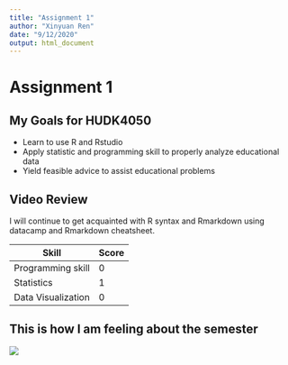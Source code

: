```yaml
---
title: "Assignment 1"
author: "Xinyuan Ren"
date: "9/12/2020"
output: html_document
---
```

# Assignment 1

## My Goals for HUDK4050
* Learn to use R and Rstudio
* Apply statistic and programming skill to  properly analyze educational data
* Yield feasible advice to assist educational problems

## Video Review
I will continue to get acquainted with R syntax and Rmarkdown using datacamp
and Rmarkdown cheatsheet.

| Skill       | Score |
| ----------- | ----------- |
| Programming skill  |  0  |
| Statistics   | 1  |
| Data Visualization   | 0 |

## This is how I am feeling about the semester
![](catsmile.jpg)




